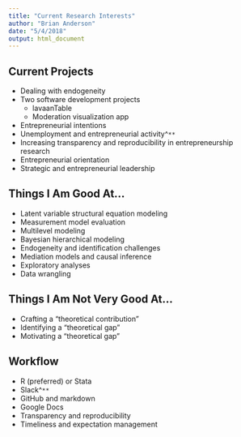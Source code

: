 ```yaml
---
title: "Current Research Interests"
author: "Brian Anderson"
date: "5/4/2018"
output: html_document
---
```


## Current Projects

- Dealing with endogeneity
- Two software development projects
    - lavaanTable
    - Moderation visualization app
- Entrepreneurial intentions
- Unemployment and entrepreneurial activity^`**`
- Increasing transparency and reproducibility in entrepreneurship research
- Entrepreneurial orientation
- Strategic and entrepreneurial leadership


## Things I Am Good At...

- Latent variable structural equation modeling
- Measurement model evaluation
- Multilevel modeling
- Bayesian hierarchical modeling
- Endogeneity and identification challenges
- Mediation models and causal inference
- Exploratory analyses
- Data wrangling


## Things I Am Not Very Good At...

- Crafting a "theoretical contribution"
- Identifying a "theoretical gap"
- Motivating a "theoretical gap"


## Workflow

- R (preferred) or Stata
- Slack^`**`
- GitHub and markdown
- Google Docs
- Transparency and reproducibility
- Timeliness and expectation management

